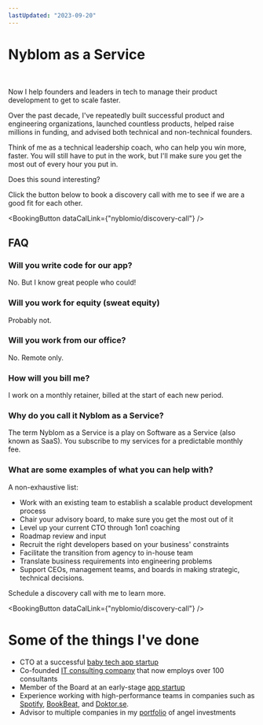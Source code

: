 ```yaml
---
lastUpdated: "2023-09-20"
---
```


# Nyblom as a Service

<br/>

Now I help founders and leaders in tech to manage their product development to get to scale faster.

Over the past decade, I've repeatedly built successful product and engineering organizations, launched countless products, helped raise millions in funding, and advised both technical and non-technical founders.

Think of me as a technical leadership coach, who can help you win more, faster. You will still have to put in the work, but I'll make sure you get the most out of every hour you put in.

Does this sound interesting? 

Click the button below to book a discovery call with me to see if we are a good fit for each other.

<BookingButton dataCalLink={"nyblomio/discovery-call"} />

## FAQ

### Will you write code for our app?

No. But I know great people who could!

### Will you work for equity (sweat equity)

Probably not.

### Will you work from our office?

No. Remote only.

### How will you bill me?

I work on a monthly retainer, billed at the start of each new period.

### Why do you call it Nyblom as a Service?

The term Nyblom as a Service is a play on Software as a Service (also known as SaaS). You subscribe to my services for a predictable monthly fee.

### What are some examples of what you can help with?

A non-exhaustive list:

- Work with an existing team to establish a scalable product development process
- Chair your advisory board, to make sure you get the most out of it
- Level up your current CTO through 1on1 coaching
- Roadmap review and input
- Recruit the right developers based on your business' constraints
- Facilitate the transition from agency to in-house team
- Translate business requirements into engineering problems
- Support CEOs, management teams, and boards in making strategic, technical decisions.

Schedule a discovery call with me to learn more.

<BookingButton dataCalLink={"nyblomio/discovery-call"} />

# Some of the things I've done

* CTO at a successful [baby tech app startup](https://babyjourney.se)
* Co-founded [IT consulting company](https://www.devies.se) that now employs over 100 consultants
* Member of the Board at an early-stage [app startup](https://microshift.app)
* Experience working with high-performance teams in companies such as [Spotify](https://carthing.spotify.com/), [BookBeat](https://www.bookbeat.se/), and [Doktor.se](https://doktor.se/).
* Advisor to multiple companies in my [portfolio]("/portfolio) of angel investments

<br/>

<Testimonials />